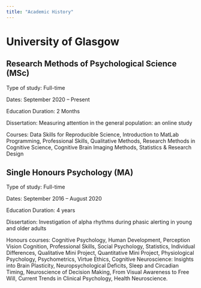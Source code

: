 ```yaml
---
title: "Academic History"
---
```


# University of Glasgow

## Research Methods of Psychological Science (MSc)

Type of study: Full-time

Dates: September 2020 – Present

Education Duration: 2 Months

Dissertation: Measuring attention in the general population: an online study

Courses: Data Skills for Reproducible Science, Introduction to MatLab Programming, Professional Skills, Qualitative Methods, Research Methods in Cognitive Science, Cognitive Brain Imaging Methods, Statistics & Research Design

## Single Honours Psychology (MA)

Type of study: Full-time

Dates: September 2016 – August 2020

Education Duration: 4 years

Dissertation: Investigation of alpha rhythms during phasic alerting in young and older adults

Honours courses: Cognitive Psychology, Human Development, Perception Vision Cognition, Professional Skills, Social Psychology, Statistics, Individual Differences, Qualitative Mini Project, Quantitative Mini Project, Physiological Psychology, Psychometrics, Virtue Ethics, Cognitive Neuroscience: Insights into Brain Plasticity, Neuropsychological Deficits, Sleep and Circadian Timing, Neuroscience of Decision Making, From Visual Awareness to Free Will, Current Trends in Clinical Psychology, Health Neuroscience.